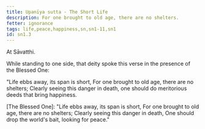 ```yaml
---
title: Upanīya sutta - The Short Life
description: For one brought to old age, there are no shelters.
fetter: ignorance
tags: life,peace,happiness,sn,sn1-11,sn1
id: sn1.3
---
```


At Sāvatthi.

While standing to one side, that deity spoke this verse in the presence of the Blessed One:

"Life ebbs away, its span is short,
For one brought to old age, there are no shelters;
Clearly seeing this danger in death,
one should do meritorious deeds that bring happiness.

[The Blessed One]: "Life ebbs away, its span is short,
For one brought to old age, there are no shelters;
Clearly seeing this danger in death,
One should drop the world's bait, looking for peace."